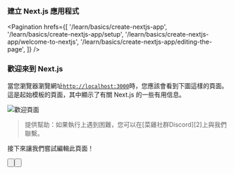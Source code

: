 
### **建立 Next.js 應用程式**

<Pagination
  hrefs={[
    '/learn/basics/create-nextjs-app',
    '/learn/basics/create-nextjs-app/setup',
    '/learn/basics/create-nextjs-app/welcome-to-nextjs',
    '/learn/basics/create-nextjs-app/editing-the-page',
  ]}
/>

### 歡迎來到 Next.js
當您瀏覽器瀏覽網址[`http://localhost:3000`][1]時，您應該會看到下圖這樣的頁面。這是起始模板的頁面，其中顯示了有關 Next.js 的一些有用信息。

![歡迎頁面](https://nextjs.org/static/images/learn/create-nextjs-app/welcome-to-nextjs.png "歡迎頁面")
<Blockquote>
提供幫助：如果執行上遇到困難，您可以在[菜雞社群Discord][2]上與我們聯繫。
</Blockquote>
接下來讓我們嘗試編輯此頁面！

<Button
  content="返回 ←"
  url="/learn/basics/create-nextjs-app/setup"
  basicStyle="text-white bg-[#0070f3]"
  hoverStyle="hover:opacity-90"
/>

<Button
  content="下一個 →"
  url="/learn/basics/create-nextjs-app/editing-the-page"
  basicStyle="text-white bg-[#0070f3]"
  hoverStyle="hover:opacity-90"
/>

[1]: http://localhost:3000 "瀏覽應用程式"
[2]: https://discord.gg/tjsxK9Uc "菜雞社群"